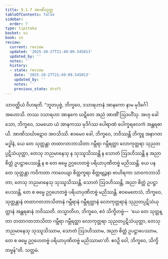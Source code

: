 ```yaml
---
title: 9.1.7 အာဏိသုတ္တ
tableOfContents: false
sidebar:
  order: 7
type: tipitaka
basket: su
book: sn
review:
  current: review
  updated: '2025-10-27T21:49:09.545013'
  updated_by: ''
  notes: ''
  history:
  - state: review
    date: '2025-10-27T21:49:09.545013'
    updated_by: ''
    notes: ''
    previous_state: draft
---
```



<ReviewStatus review={frontmatter.review} showDetails={true} />

<HypothesisAnnotation frontmatter={frontmatter} />

<DynamicBreadcrumb />

<Division number="229" book="sn" e="ch" v="18" p="313">

<Paragraph number="1227" book="sn">
သာဝတ္ထိယံ ဝိဟရတိ. “ဘူတပုဗ္ဗံ, ဘိက္ခဝေ, ဒသာရဟာနံ အာနကော နာမ မုဒိင်္ဂေါ အဟောသိ. တဿ ဒသာရဟာ အာနကေ ဃဋိတေ အညံ အာဏိံ ဩဒဟိံသု. အဟု ခေါ သော, ဘိက္ခဝေ, သမယော ယံ အာနကဿ မုဒိင်္ဂဿ ပေါရာဏံ ပေါက္ခရဖလကံ အန္တရဓာယိ. အာဏိသင်္ဃာဋောဝ အဝသိဿိ. ဧဝမေဝ ခေါ, ဘိက္ခဝေ, ဘဝိဿန္တိ ဘိက္ခူ အနာဂတမဒ္ဓါနံ, ယေ တေ သုတ္တန္တာ တထာဂတဘာသိတာ ဂမ္ဘီရာ ဂမ္ဘီရတ္ထာ လောကုတ္တရာ သုညတပ္ပဋိသံယုတ္တာ, တေသု ဘညမာနေသု န သုဿူသိဿန္တိ န သောတံ ဩဒဟိဿန္တိ န အညာ စိတ္တံ ဥပဋ္ဌာပေဿန္တိ န စ တေ ဓမ္မေ ဥဂ္ဂဟေတဗ္ဗံ ပရိယာပုဏိတဗ္ဗံ မညိဿန္တိ.
</Paragraph>

<Paragraph number="1228" book="sn">
ယေ ပန တေ သုတ္တန္တာ ကဝိကတာ ကာဝေယျာ စိတ္တက္ခရာ စိတ္တဗျဉ္ဇနာ ဗာဟိရကာ သာဝကဘာသိတာ, တေသု ဘညမာနေသု သုဿူသိဿန္တိ, သောတံ ဩဒဟိဿန္တိ, အညာ စိတ္တံ ဥပဋ္ဌာပေဿန္တိ, တေ စ ဓမ္မေ ဥဂ္ဂဟေတဗ္ဗံ ပရိယာပုဏိတဗ္ဗံ မညိဿန္တိ. ဧဝမေတေသံ, ဘိက္ခဝေ, သုတ္တန္တာနံ တထာဂတဘာသိတာနံ ဂမ္ဘီရာနံ ဂမ္ဘီရတ္ထာနံ လောကုတ္တရာနံ သုညတပ္ပဋိသံယုတ္တာနံ အန္တရဓာနံ ဘဝိဿတိ. တသ္မာတိဟ, ဘိက္ခဝေ, ဧဝံ သိက္ခိတဗ္ဗံ—  ‘ယေ တေ သုတ္တန္တာ တထာဂတဘာသိတာ ဂမ္ဘီရာ ဂမ္ဘီရတ္ထာ လောကုတ္တရာ သုညတပ္ပဋိသံယုတ္တာ, တေသု ဘညမာနေသု သုဿူသိဿာမ, သောတံ ဩဒဟိဿာမ, အညာ စိတ္တံ ဥပဋ္ဌာပေဿာမ, တေ စ ဓမ္မေ ဥဂ္ဂဟေတဗ္ဗံ ပရိယာပုဏိတဗ္ဗံ မညိဿာမာ’တိ. ဧဝဉှိ ဝေါ, ဘိက္ခဝေ, သိက္ခိတဗ္ဗန်”တိ.

</Paragraph>
</Division>

<Paragraph number="1229" type="center" book="sn">
သတ္တမံ.
</Paragraph>